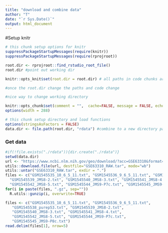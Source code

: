 ```yaml
---
title: "download and combine data"
author: "T"
date: "`r Sys.Date()`"
output: html_document
---
```



#Setup knitr
```r
# this chunk setup options for knitr 
suppressPackageStartupMessages(require(knitr))
suppressPackageStartupMessages(require(rprojroot))

root.dir <- rprojroot::find_rstudio_root_file()
root.dir #point out working dir

knitr::opts_knit$set(root.dir = root.dir) # all paths in code chunks are relative to this root.dir

#once the root.dir change the paths and code change

#nice way to change working directory

knitr::opts_chunk$set(comment = "",  cache=FALSE, message = FALSE, echo = TRUE, tidy = FALSE, collapse=TRUE)
options(width = 288)
```


```r
# this chunk setup directory and load functions
options(stringsAsFactors = FALSE)
data.dir <- file.path(root.dir, "rdata") #combine to a new directory path

```

### Get data

```r

#if(!file.exists("./rdata")){dir.create("./rdata")}
setwd(data.dir)
url <- "https://www.ncbi.nlm.nih.gov/geo/download/?acc=GSE63310&format=file"
utils::download.file(url, destfile="GSE63310_RAW.tar", mode="wb") 
utils::untar("GSE63310_RAW.tar", exdir = ".")
files <- c("GSM1545535_10_6_5_11.txt", "GSM1545536_9_6_5_11.txt", "GSM1545538_purep53.txt",
  "GSM1545539_JMS8-2.txt", "GSM1545540_JMS8-3.txt", "GSM1545541_JMS8-4.txt",
  "GSM1545542_JMS8-5.txt", "GSM1545544_JMS9-P7c.txt", "GSM1545545_JMS9-P8c.txt")
for(i in paste(files, ".gz", sep=""))
  R.utils::gunzip(i, overwrite=TRUE)

files <- c("GSM1545535_10_6_5_11.txt", "GSM1545536_9_6_5_11.txt", 
   "GSM1545538_purep53.txt", "GSM1545539_JMS8-2.txt", 
   "GSM1545540_JMS8-3.txt", "GSM1545541_JMS8-4.txt", 
   "GSM1545542_JMS8-5.txt", "GSM1545544_JMS9-P7c.txt", 
   "GSM1545545_JMS9-P8c.txt")
read.delim(files[1], nrow=5)
```

